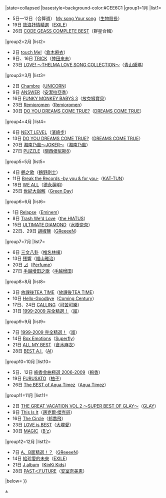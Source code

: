 {{Navbox
|bodyclass=hlist

|name=Oricon專輯週榜冠軍 (2009年)
|title=[[Oricon公信榜|Oricon]][[2009年Oricon專輯週榜冠軍作品列表|專輯週榜冠軍作品及獲得者]]{{#if:{{{1|}}}|（{{{1|}}}）|}}
|state=<includeonly>collapsed</includeonly>
|basestyle=background-color:#CEE6C1
|group1=1月
|list1=
*5日—12日（合算週） [[My song Your song]]（[[生物股長]]）
*19日 [[EXILE BALLAD BEST|放浪抒情精選]]（[[放浪兄弟|EXILE]]）
*26日 [[CODE GEASS COMPLETE BEST]]（群星合輯）
|group2=2月
|list2=
*2日 [[touch Me!]]（[[倉木麻衣]]）
*9日、16日 [[TRICK (倖田來未專輯)|TRICK]]（[[倖田來未]]）
*23日 [[LOVE! ～THELMA LOVE SONG COLLECTION～]]（[[青山黛瑪]]）
|group3=3月
|list3=
*2日 [[Chambre]]（[[UNICORN]]）
*9日 [[ANSWER (安潔拉亞季專輯)|ANSWER]]（[[安潔拉亞季]]）
*16日 [[FUNKY MONKEY BABYS 3]]（[[放克猴寶貝]]）
*23日 [[Remioromen (專輯)|Remioromen]]（[[Remioromen]]）
*30日 [[DO YOU DREAMS COME TRUE?]]（[[DREAMS COME TRUE]]）
|group4=4月
|list4=
*6日 [[NEXT LEVEL]]（[[濱崎步]]）
*13日 [[DO YOU DREAMS COME TRUE?]]（[[DREAMS COME TRUE]]）
*20日 [[湘南乃風～JOKER～]]（[[湘南乃風]]）
*27日 [[PUZZLE (關西傑尼斯8專輯)|PUZZLE]]（[[關西傑尼斯8]]）
|group5=5月
|list5=
*4日 [[鶴之歌]]（[[鶴野剛士]]）
*11日 [[Break the Records -by you & for you-]]（[[KAT-TUN]]）
*18日 [[WE ALL]]（[[德永英明]]）
*25日 [[世紀大崩解]]（[[年輕歲月|Green Day]]）
|group6=6月
|list6=
*1日 [[Relapse]]（[[Eminem]]）
*8日 [[Trash We'd Love]]（[[the HIATUS]]）
*15日 [[ULTIMATE DIAMOND]]（[[水樹奈奈]]）
*22日、29日 [[胡椒鹽 (GReeeeN專輯)|胡椒鹽]]（[[GReeeeN]]）
|group7=7月
|list7=
*6日 [[三文八卦]]（[[椎名林檎]]）
*13日 [[残響]]（[[福山雅治]]）
*20日 [[⊿ (Perfume專輯)|⊿]]（[[Perfume (日本音乐团体)|Perfume]]）
*27日 [[手越增田之歌]]（[[手越增田]]）
|group8=8月
|list8=
*3日 [[放課後TEA TIME]]（[[K-ON！輕音部|放課後TEA TIME]]）
*10日 [[Hello-Goodbye]]（[[V6 (偶像團體)|Coming Century]]）
*17日、24日 [[CALLING (可苦可樂專輯)|CALLING]]（[[可苦可樂]]）
*31日 [[1999-2009 完全精選！]]（[[嵐]]）
|group9=9月
|list9=
*7日 [[1999-2009 完全精選！]]（[[嵐]]）
*14日 [[Box Emotions]]（[[Superfly]]）
*21日 [[ALL MY BEST]]（[[倉木麻衣]]）
*28日 [[BEST A.I.]]（[[AI (歌手)|AI]]）
|group10=10月
|list10=
*5日、12日 [[絢香金曲極選 2006-2009]]（[[絢香]]）
*19日 [[FURUSATO]]（[[柚子 (組合)|柚子]]）
*26日 [[The BEST of Aqua Timez]]（[[Aqua Timez]]）
|group11=11月
|list11=
*2日 [[THE GREAT VACATION VOL.2 ～SUPER BEST OF GLAY～]]（[[GLAY]]）
*9日 [[This Is It (迈克尔·杰克逊专辑)|This Is It]]（[[邁克爾·傑克遜]]）
*16日 [[轉動世界|The Circle]]（[[邦喬飛]]）
*23日 [[LOVE is BEST]]（[[大塚愛]]）
*30日 [[MAGIC (B'z專輯)|MAGIC]]（[[B'z]]）
|group12=12月
|list12=
*7日 [[A、B面精選！？]]（[[GReeeeN]]）
*14日 [[給珍愛的未來]]（[[放浪兄弟|EXILE]]）
*21日 [[J album]]（[[近畿小子|KinKi Kids]]）
*28日 [[PAST＜FUTURE]]（[[安室奈美恵]]）
|below={{Oricon專輯週榜冠軍/年份別模板}}
}}<noinclude>
[[Category:2009年Oricon專輯週榜冠軍作品|+]]
</noinclude>